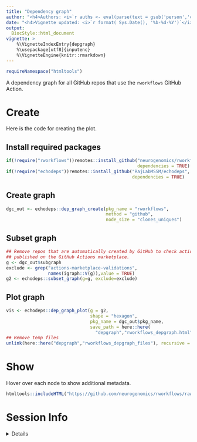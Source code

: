 ```yaml
---
title: "Dependency graph" 
author: "<h4>Authors: <i>`r auths <- eval(parse(text = gsub('person','c',read.dcf('../DESCRIPTION', fields = 'Authors@R'))));paste(auths[names(auths)=='given'],auths[names(auths)=='family'], collapse = ', ')`</i></h4>" 
date: "<h4>Vignette updated: <i>`r format( Sys.Date(), '%b-%d-%Y')`</i></h4>"
output:
  BiocStyle::html_document
vignette: >
    %\VignetteIndexEntry{depgraph} 
    %\usepackage[utf8]{inputenc}
    %\VignetteEngine{knitr::rmarkdown}
---
```



```r
requireNamespace("htmltools")
```


A dependency graph for all GitHub repos that use the `rworkflows` GitHub Action.

# Create

Here is the code for creating the plot.

## Install required packages

```R
if(!require("rworkflows"))remotes::install_github("neurogenomics/rworkflows",
                                                  dependencies = TRUE)
if(!require("echodeps"))remotes::install_github("RajLabMSSM/echodeps",
                                                dependencies = TRUE)
```

## Create graph 

```R
dgc_out <- echodeps::dep_graph_create(pkg_name = "rworkflows",
                                      method = "github",
                                      node_size = "clones_uniques")
```

## Subset graph

```R
## Remove repos that are automatically created by GitHub to check actions
## published on the GitHub Actions marketplace.
g <- dgc_out$subgraph
exclude <- grep("actions-marketplace-validations",
                names(igraph::V(g)),value = TRUE)
g2 <- echodeps::subset_graph(g=g, exclude=exclude)
```


## Plot graph

```R
vis <- echodeps::dep_graph_plot(g = g2,
                                shape = "hexagon",
                                pkg_name = dgc_out$pkg_name,
                                save_path = here::here(
                                  "depgraph","rworkflows_depgraph.html"))
## Remove temp files
unlink(here::here("depgraph","rworkflows_depgraph_files"), recursive = TRUE)
``` 

# Show

Hover over each node to show additional metadata.

```r
htmltools::includeHTML("https://github.com/neurogenomics/rworkflows/raw/master/depgraph/rworkflows_depgraph.html")
```


# Session Info 

<details> 

```r
utils::sessionInfo()
```

</details>  

<br>
